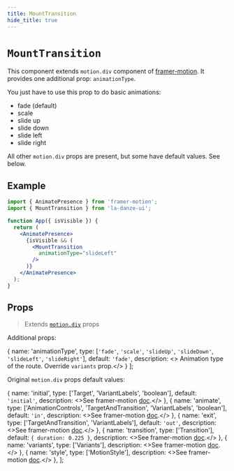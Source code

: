 ```yaml
---
title: MountTransition
hide_title: true
---
```


# `MountTransition`

This component extends `motion.div` component of [framer-motion](https://www.framer.com/motion/). It provides one additional prop: `animationType`.

You just have to use this prop to do basic animations:
* fade (default)
* scale
* slide up
* slide down
* slide left
* slide right

All other `motion.div` props are present, but some have default values. See below.

## Example

```jsx
import { AnimatePresence } from 'framer-motion';
import { MountTransition } from 'la-danze-ui';

function App({ isVisible }) {
  return (
    <AnimatePresence>
      {isVisible && (
        <MountTransition
          animationType="slideLeft"
        />
      )}
    </AnimatePresence>
  );
}
```

## Props

> Extends [`motion.div`](https://www.framer.com/api/motion/component/#props) props

Additional props:

  {
    name: 'animationType',
    type: [`'fade'`, `'scale'`, `'slideUp'`, `'slideDown'`, `'slideLeft'`, `'slideRight'`],
    default: `'fade'`,
    description: <>	Animation type of the route. Override <code>variants</code> prop.</>
  }
];

<PropsTable componentProps={additionalProps} />

Original `motion.div` props default values:

  {
    name: 'initial',
    type: ['Target', 'VariantLabels', 'boolean'],
    default: `'initial'`,
    description: <>See framer-motion <a href="https://www.framer.com/api/motion/component/#motionprops.initial">doc</a>.</>
  },
  {
    name: 'animate',
    type: ['AnimationControls', 'TargetAndTransition', 'VariantLabels', 'boolean'],
    default: `'in'`,
    description: <>See framer-motion <a href="https://www.framer.com/api/motion/component/#motionprops.animate">doc</a>.</>
  },
  {
    name: 'exit',
    type: ['TargetAndTransition', 'VariantLabels'],
    default: `'out'`,
    description: <>See framer-motion <a href="https://www.framer.com/api/motion/component/#motionprops.exit">doc</a>.</>
  },
  {
    name: 'transition',
    type: ['Transition'],
    default: `{ duration: 0.225 }`,
    description: <>See framer-motion <a href="https://www.framer.com/api/motion/component/#motionprops.transition">doc</a>.</>
  },
  {
    name: 'variants',
    type: ['Variants'],
    description: <>See framer-motion <a href="https://www.framer.com/api/motion/component/#motionprops.variants">doc</a>.</>
  },
  {
    name: 'style',
    type: ['MotionStyle'],
    description: <>See framer-motion <a href="https://www.framer.com/api/motion/component/#motionprops.style">doc</a>.</>
  },
];

<PropsTable componentProps={defaultProps} />
